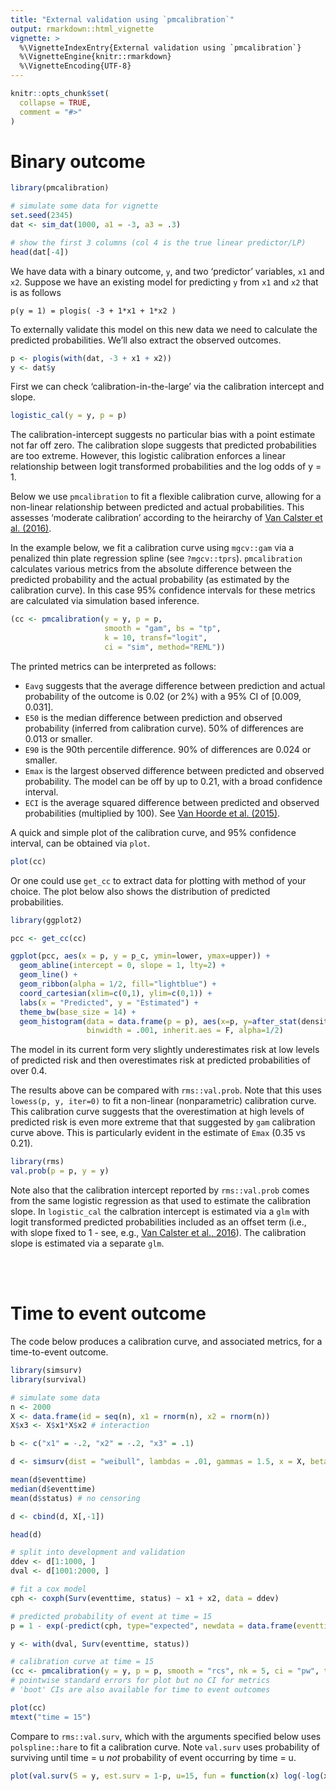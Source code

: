 ```yaml
---
title: "External validation using `pmcalibration`"
output: rmarkdown::html_vignette
vignette: >
  %\VignetteIndexEntry{External validation using `pmcalibration`}
  %\VignetteEngine{knitr::rmarkdown}
  %\VignetteEncoding{UTF-8}
---
```


```r
knitr::opts_chunk$set(
  collapse = TRUE,
  comment = "#>"
)
```

# Binary outcome

```r
library(pmcalibration)

# simulate some data for vignette
set.seed(2345)
dat <- sim_dat(1000, a1 = -3, a3 = .3)

# show the first 3 columns (col 4 is the true linear predictor/LP)
head(dat[-4])
```

We have data with a binary outcome, `y`, and two 'predictor' variables, `x1` and `x2`. Suppose we have an existing model for predicting `y` from `x1` and `x2` that is as follows

```
p(y = 1) = plogis( -3 + 1*x1 + 1*x2 )
```

To externally validate this model on this new data we need to calculate the predicted probabilities. We'll also extract the observed outcomes.

```r
p <- plogis(with(dat, -3 + x1 + x2))
y <- dat$y
```

First we can check 'calibration-in-the-large' via the calibration intercept and slope. 

```r
logistic_cal(y = y, p = p)
```

The calibration-intercept suggests no particular bias with a point estimate not far off zero. The calibration slope suggests that predicted probabilities are too extreme. However, this logistic calibration enforces a linear relationship between logit transformed probabilities and the log odds of y = 1. 

Below we use `pmcalibration` to fit a flexible calibration curve, allowing for a non-linear relationship between predicted and actual probabilities. This assesses 'moderate calibration' according to the heirarchy of [Van Calster et al. (2016)](https://pubmed.ncbi.nlm.nih.gov/26772608/).

In the example below, we fit a calibration curve using `mgcv::gam` via a penalized thin plate regression spline (see `?mgcv::tprs`). `pmcalibration` calculates various metrics from the absolute difference between the predicted probability and the actual probability (as estimated by the calibration curve). In this case 95% confidence intervals for these metrics are calculated via simulation based inference. 

```r
(cc <- pmcalibration(y = y, p = p, 
                     smooth = "gam", bs = "tp", 
                     k = 10, transf="logit",
                     ci = "sim", method="REML"))

```
 
The printed metrics can be interpreted as follows: 

- `Eavg` suggests that the average difference between prediction and actual probability of the outcome is 0.02 (or 2%) with a 95% CI of [0.009, 0.031].
- `E50` is the median difference between prediction and observed probability (inferred from calibration curve). 50% of differences are 0.013 or smaller.
- `E90` is the 90th percentile difference. 90% of differences are 0.024 or smaller. 
- `Emax` is the largest observed difference between predicted and observed probability. The model can be off by up to 0.21, with a broad confidence interval.
- `ECI` is the average squared difference between predicted and observed probabilities (multiplied by 100). See [Van Hoorde et al. (2015)](https://pubmed.ncbi.nlm.nih.gov/25579635/).

A quick and simple plot of the calibration curve, and 95% confidence interval, can be obtained via `plot`.

```r
plot(cc)
```

Or one could use `get_cc` to extract data for plotting with method of your choice. The plot below also shows the distribution of predicted probabilities.

```r
library(ggplot2)

pcc <- get_cc(cc)

ggplot(pcc, aes(x = p, y = p_c, ymin=lower, ymax=upper)) +
  geom_abline(intercept = 0, slope = 1, lty=2) +
  geom_line() +
  geom_ribbon(alpha = 1/2, fill="lightblue") +
  coord_cartesian(xlim=c(0,1), ylim=c(0,1)) +
  labs(x = "Predicted", y = "Estimated") +
  theme_bw(base_size = 14) +
  geom_histogram(data = data.frame(p = p), aes(x=p, y=after_stat(density)*.01),
                 binwidth = .001, inherit.aes = F, alpha=1/2)

```

The model in its current form very slightly underestimates risk at low levels of predicted risk and then overestimates risk at predicted probabilities of over 0.4.

The results above can be compared with `rms::val.prob`. Note that this uses `lowess(p, y, iter=0)` to fit a non-linear (nonparametric) calibration curve. This calibration curve suggests that the overestimation at high levels of predicted risk is even more extreme that that suggested by `gam` calibration curve above. This is particularly evident in the estimate of `Emax` (0.35 vs 0.21). 

```r
library(rms)
val.prob(p = p, y = y)
```

Note also that the calibration intercept reported by `rms::val.prob` comes from the same logistic regression as that used to estimate the calibration slope. In `logistic_cal` the calbration intercept is estimated via a `glm` with logit transformed predicted probabilities included as an offset term (i.e., with slope fixed to 1 - see, e.g., [Van Calster et al., 2016](https://pubmed.ncbi.nlm.nih.gov/26772608/)). The calibration slope is estimated via a separate `glm`.

\
\

# Time to event outcome

The code below produces a calibration curve, and associated metrics, for a time-to-event outcome.

```r
library(simsurv)
library(survival)

# simulate some data
n <- 2000
X <- data.frame(id = seq(n), x1 = rnorm(n), x2 = rnorm(n))
X$x3 <- X$x1*X$x2 # interaction

b <- c("x1" = -.2, "x2" = -.2, "x3" = .1)

d <- simsurv(dist = "weibull", lambdas = .01, gammas = 1.5, x = X, betas = b, seed = 246)

mean(d$eventtime)
median(d$eventtime)
mean(d$status) # no censoring

d <- cbind(d, X[,-1])

head(d)

# split into development and validation
ddev <- d[1:1000, ]
dval <- d[1001:2000, ]

# fit a cox model
cph <- coxph(Surv(eventtime, status) ~ x1 + x2, data = ddev)

# predicted probability of event at time = 15
p = 1 - exp(-predict(cph, type="expected", newdata = data.frame(eventtime=15, status=1, x1=dval$x1, x2=dval$x2)))

y <- with(dval, Surv(eventtime, status))

# calibration curve at time = 15
(cc <- pmcalibration(y = y, p = p, smooth = "rcs", nk = 5, ci = "pw", time = 15))
# pointwise standard errors for plot but no CI for metrics
# 'boot' CIs are also available for time to event outcomes

```

```r
plot(cc)
mtext("time = 15")
```

Compare to `rms::val.surv`, which with the arguments specified below uses `polspline::hare` to fit a calibration curve. Note `val.surv` uses probability of surviving until time = u *not* probability of event occurring by time = u.

```r
plot(val.surv(S = y, est.surv = 1-p, u=15, fun = function(x) log(-log(x))))
```



\
\
\
